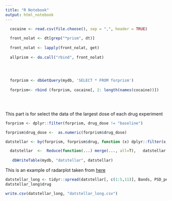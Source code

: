 ```yaml
---
title: "R Notebook"
output: html_notebook
---
```



```r


  
  cocaine <- read.csv(file.choose(), sep = ",", header = TRUE)
  
  front_nolat <- dt[grep("*prism", dt)]
  
  front_nolat <- lapply(front_nolat, get)
  
  allprism <- do.call("rbind", front_nolat)
  

  

  forprism <- dbGetQuery(mydb, 'SELECT * FROM forprism')
  
  forprism<- rbind (forprism, cocaine[, 2: length(names(cocaine))])

  
    
```

This part is for select the data of the largest dose of each drug experiment

```r

forprism <- dplyr::filter(forprism, drug_dose != "baseline")

forprism$drug_dose <-  as.numeric(forprism$drug_dose)

datstellar <- by(forprism, forprism$drug, function (x) dplyr::filter(x, drug_dose == max(drug_dose) ))

  datstellar  <-  Reduce(function(...) merge(..., all=T),   datstellar  )
  
   dbWriteTable(mydb, "datstellar", datstellar)

```



This is an example of radarplot taken from [here](http://www.r-graph-gallery.com/142-basic-radar-chart/)
```r


datstellar_long <- tidyr::spread(datstellar[, c(1:5,11)], Bands, PSD_perc, drop = T )
datstellar_long$drug

write.csv(datstellar_long, "datstellar_long.csv")
 
```


